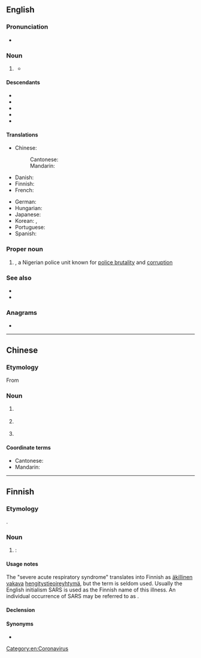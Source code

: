 {{also|sårs|sars|Sars}}
==English==
===Pronunciation===
* {{audio|en|LL-Q1860 (eng)-PerfectSoundWhatever-SARS.wav|Audio (CA)}}

===Noun===
{{en-noun|-}}

# {{lb|en|medicine}} {{acronym of|en|severe acute respiratory syndrome|dot=;}} {{n-g|also {{m|en|Sars}}.}}
#* {{quote-book|en|year=2010|author=[[w:Siddhartha Mukherjee|Siddhartha Mukherjee]]|title=[[w:The Emperor of All Maladies|The Emperor of All Maladies]] |publisher=Fourth Estate (2011)|page=182|passage='''SARS''' set off a panic about global spread and contagion.}}

====Descendants====
* {{desc|mul|SARS-CoV|SARS-CoV-1|SARS-CoV-2|SARSr-CoV}}
* {{desc|zh|SARS}}
* {{desc|fi|SARS}}
* {{desc|de|SARS}}
* {{desc|pt|SARS}}

====Translations====
{{trans-top|severe acute respiratory syndrome}}
* Chinese: {{t+|zh|SARS}}
*: Cantonese: {{t|yue|沙士|tr=saa1 si6-2}}
*: Mandarin: {{t+|cmn|非典|tr=fēidiǎn}}
* Danish: {{t-needed|da}}
* Finnish: {{t+|fi|SARS}}
* French: {{t+|fr|SRAS|m}}
{{trans-mid}}
* German: {{t+|de|SARS}}
* Hungarian: {{t+|hu|súlyos akut légzőszervi szindróma}}
* Japanese: {{t|ja|サーズ|tr=sāzu}}
* Korean: {{t|ko|사스}}, {{t|ko|싸스}}
* Portuguese: {{t+|pt|SARS|f}}
* Spanish: {{t|es|SRAS|m}}
{{trans-bottom}}

===Proper noun===
{{en-proper noun}}

# {{lb|en|Nigeria|law enforcement}} {{initialism of|en|{{w|Special Anti-Robbery Squad}}|nodot=1}}, a Nigerian police unit known for [[police brutality]] and [[corruption]]

===See also===
* {{l|en|MERS}}
* {{l|en|COVID-19}}

===Anagrams===
* {{anagrams|en|a=arss|ASSR|RSAs}}

[[Category:en:Coronavirus]]

----

==Chinese==
{{rfc|zh}}

===Etymology===
From {{bor|zh|en|SARS}}

===Noun===
{{head|zh|noun}}

# {{lb|zh|medicine|pathology|virology}} {{m|en|SARS||severe acute respiratory syndrome}} {{gloss|a disease}}
# {{lb|zh|medicine|pathology|virology|informal}} {{m|mul|SARS-CoV-1}} {{gloss|the virus that causes {{m|en|severe acute respiratory syndrome}}, SARS}}
# {{lb|zh|medicine|pathology|virology|informal}} {{m|mul|SARSr-CoV}} {{gloss|the virus species that contains the SARS virus}}

====Coordinate terms====
* Cantonese: {{m|yue|沙士||saa1 si6-2}}
* Mandarin: {{m|cmn|非典||fēidiǎn}}

{{cln|zh|terms written in foreign scripts}}

----

==Finnish==

===Etymology===
{{bor+|fi|en|SARS}}.

===Noun===
{{fi-noun}}

# {{lb|fi|medicine|pathology|virology}} {{m|en|SARS}}: {{l|en|severe acute respiratory syndrome}}

====Usage notes====
The "severe acute respiratory syndrome" translates into Finnish as [[äkillinen]] [[vakava]] [[hengitystie]][[oireyhtymä]], but the term is seldom used. Usually the English initialism SARS is used as the Finnish name of this illness. An individual occurrence of SARS may be referred to as {{m|en|tapaus|SARS-tapaus}}.

====Declension====
{{fi-decl-risti|n=sg|i=0|SARS|||a}}

====Synonyms====
* {{l|fi|keuhkokuume|SARS-keuhkokuume}}